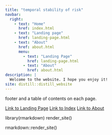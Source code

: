 ```yaml
---
title: "temporal stability of risk"
navbar:
  right:
    - text: "Home"
      href: index.html
    - text: "Landing page"
      href: landing-page.html
    - text: "About"
      href: about.html
      menu:
        - text: "Landing Page"
          href: landing-page.html
        - text: "About"
          href: about.html
description: |
  Welcome to the website. I hope you enjoy it!
site: distill::distill_website
---
```


 footer and a table of contents on each page.

[Link to Landing Page](landing-page.html)
[Link to Index](index.html)
[Link to About](about.html)





library(rmarkdown)
render_site()

rmarkdown::render_site()


